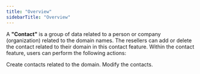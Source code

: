 ```yaml
---
title: "Overview"
sidebarTitle: "Overview"
---
```


A **"Contact"** is a group of data related to a person or company (organization) related to the domain names. The resellers can add or delete the contact related to their domain in this contact feature.
Within the contact feature, users can perform the following actions:

<CardGroup cols={2}>
  <Card
    title="Create"
    icon="square-plus"
    href="/Online-Forms/Contacts/Create"
  >
    Create contacts related to the domain. 
  </Card>
  <Card title="Modify " icon="wrench" href="/Online-Forms/Contacts/Modify">
    Modify the contacts. 
  </Card>
</CardGroup>